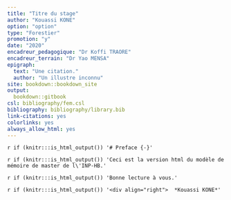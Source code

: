 ```yaml
--- 
title: "Titre du stage"
author: "Kouassi KONE"
option: "option"
type: "Forestier"
promotion: "y"
date: "2020"
encadreur_pedagogique: "Dr Koffi TRAORE"
encadreur_terrain: "Dr Yao MENSA"
epigraph: 
  text: "Une citation."
  author: "Un illustre inconnu"
site: bookdown::bookdown_site
output: 
  bookdown::gitbook
csl: bibliography/fem.csl
bibliography: bibliography/library.bib
link-citations: yes
colorlinks: yes
always_allow_html: yes
---
```


`r if (knitr:::is_html_output()) '# Preface {-}'`

`r if (knitr:::is_html_output()) 'Ceci est la version html du modèle de mémoire de master de l\'INP-HB.'`

`r if (knitr:::is_html_output()) 'Bonne lecture à vous.'`

`r if (knitr:::is_html_output()) '<div align="right">  *Kouassi KONE*'`
